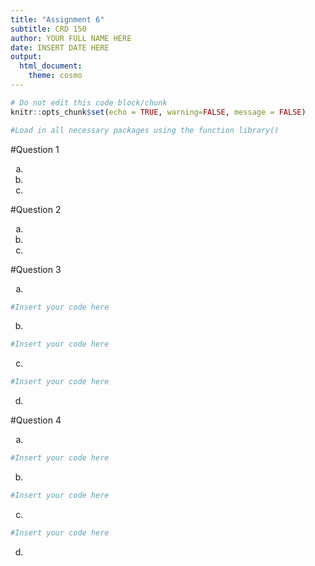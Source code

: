 ```yaml
---
title: "Assignment 6"
subtitle: CRD 150
author: YOUR FULL NAME HERE
date: INSERT DATE HERE
output: 
  html_document:
    theme: cosmo
---
```


```r
# Do not edit this code block/chunk
knitr::opts_chunk$set(echo = TRUE, warning=FALSE, message = FALSE)
```


```r
#Load in all necessary packages using the function library()
```


#Question 1

a.

b.

c.

#Question 2

a.

b.

c.

#Question 3

a. 

```r
#Insert your code here
```

b. 

```r
#Insert your code here
```

c. 

```r
#Insert your code here
```


d.

#Question 4

a.

```r
#Insert your code here
```

b.

```r
#Insert your code here
```

c.

```r
#Insert your code here
```


d.


